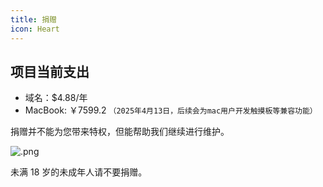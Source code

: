 ```yaml
---
title: 捐赠
icon: Heart
---
```


## 项目当前支出

- 域名：$4.88/年
- MacBook: ￥7599.2 `（2025年4月13日，后续会为mac用户开发触摸板等兼容功能）`

<Callout>
捐赠并不能为您带来特权，但能帮助我们继续进行维护。
</Callout>

![.png](@/img/donate.png)

<Callout type="warn">
未满 18 岁的未成年人请不要捐赠。
</Callout>